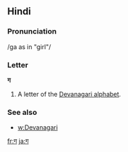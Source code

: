 ==Hindi==

===Pronunciation===
/ga as in "girl"/

===Letter===
'''ग'''

# A letter of the [[Devanagari alphabet]].

===See also===
* [[w:Devanagari]]

[[fr:ग]]
[[ja:ग]]